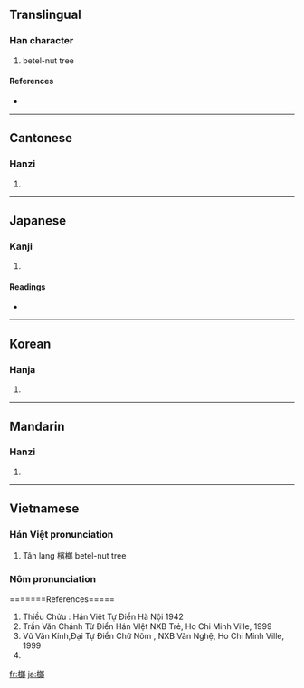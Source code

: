 ==Translingual==

===Han character===
{{Han char|rn=75|rad=木|as=09|sn=13|four=4792<sub>7</sub>|canj=木戈戈中 (DIIL)}}

# betel-nut tree

====References====
* {{Han ref|kx=0543.040|dkj=15226|dj=0930.350|hdz=21239.030|uh=6994|ud=27028|bh=B77D|bd=46973}}

----

==Cantonese==

===Hanzi===
{{yue-hanzi|jyut=|y=long4}}

# {{defn|Cantonese}}

----

==Japanese==

===Kanji===
{{ja-kanji|grade=|rs=木09}}

# {{defn|Japanese}}

====Readings====
* {{ja-readings|on=[[ろう]] (rō)|kun=}}

----

==Korean==

===Hanja===
{{ko-hanja|hangeul=랑>낭|eumhun=|rv=rang>nang|mr=rang>nang|y=lang>nang}}

# {{defn|Korean}}

----

==Mandarin==

===Hanzi===
{{cmn-hanzi|pin=[[láng]] ([[lang2]])|wg=lang<sup>2</sup>}}

# {{defn|Mandarin}}

----

==Vietnamese==
===Hán Việt pronunciation===
{{vi-hantu|lang}}
#Tân lang 檳榔 betel-nut tree

===Nôm pronunciation===
{{vi-hantu|lang, trang }}
=======References=====
#Thiều Chửu : Hán Việt Tự Điển  Hà Nội 1942
#Trần Văn Chánh Từ Điển Hán VIệt NXB Trẻ, Ho Chi Minh Ville, 1999
#Vũ Văn Kính,Đại Tự Điển Chữ Nôm , NXB Văn Nghệ, Ho Chi Minh Ville, 1999
# {{defn|Vietnamese}}

[[fr:榔]]
[[ja:榔]]